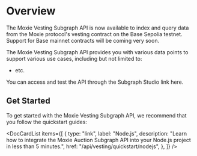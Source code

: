 
# Overview

The Moxie Vesting Subgraph API is now available to index and query data from the Moxie protocol's vesting contract on the Base Sepolia testnet. Support for Base mainnet contracts will be coming very soon.

The Moxie Vesting Subgraph API provides you with various data points to support various use cases, including but not limited to:

- etc.

You can access and test the API through the Subgraph Studio link <Link to={SUBGRAPH_URL.vesting}>here</Link>.

## Get Started

To get started with the Moxie Vesting Subgraph API, we recommend that you follow the quickstart guides:

<DocCardList
  items={[
    {
      type: "link",
      label: "Node.js",
      description:
        "Learn how to integrate the Moxie Auction Subgraph API into your Node.js project in less than 5 minutes.",
      href: "/api/vesting/quickstart/nodejs",
    },
  ]}
/>
